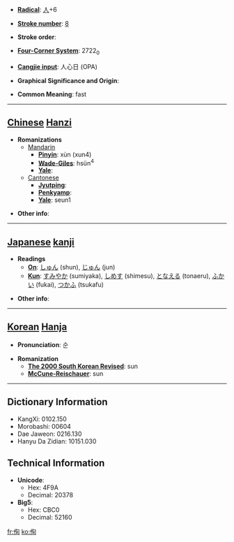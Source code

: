* '''[[Wiktionary:Chinese radical index| Radical]]''': [[Wiktionary:Chinese radical index 人|人]]+6

* '''[[Wiktionary:Chinese total strokes index|Stroke number]]''': [[Wiktionary:Chinese total strokes index 8|8]]

* '''Stroke order''': 

* '''[[Wiktionary:Chinese four corner index|Four-Corner System]]''': 2722<sub>0</sub>

* '''[[Wiktionary:Chinese Cangjie index|Cangjie input]]''': 人心日 (OPA)

* '''Graphical Significance and Origin''': 

* '''Common Meaning''': fast

----

== [[Chinese]] [[Hanzi]] ==

* '''Romanizations'''
** [[Mandarin]]
*** '''[[Pinyin]]''': xùn (xun4)
*** '''[[Wade-Giles]]''': hsün<sup>4</sup>
*** '''[[Yale]]''': 
**[[Cantonese]]
***'''[[Jyutping]]''':
***'''[[Penkyamp]]''': 
***'''[[Yale]]''': seun1

* '''Other info''': 

----

== [[Japanese]] [[kanji]] ==

* '''Readings'''
** '''[[On]]''': [[しゅん]] (shun), [[じゅん]] (jun)
** '''[[Kun]]''': [[すみやか]] (sumiyaka), [[しめす]] (shimesu), [[となえる]] (tonaeru), [[ふかい]] (fukai), [[つかふ]] (tsukafu)

* '''Other info''':  

----

== [[Korean]] [[Hanja]] ==

* '''Pronunciation''': 순

* '''Romanization'''
** '''[[The 2000 South Korean Revised Romanization|The 2000 South Korean Revised]]''': sun
** '''[[McCune-Reischauer]]''': sun

----

== Dictionary Information ==

* KangXi: 0102.150
* Morobashi: 00604
* Dae Jaweon: 0216.130
* Hanyu Da Zidian: 10151.030

== Technical Information ==

* '''Unicode''':
** Hex: 4F9A
** Decimal: 20378
* '''Big5''':
** Hex: CBC0
** Decimal: 52160

[[fr:侚]]
[[ko:侚]]